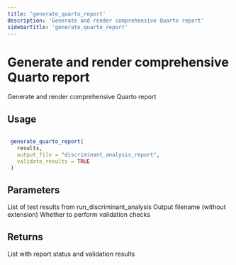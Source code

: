 ```yaml
---
title: 'generate_quarto_report'
description: 'Generate and render comprehensive Quarto report'
sidebarTitle: 'generate_quarto_report'
---
```


# Generate and render comprehensive Quarto report


 Generate and render comprehensive Quarto report


## Usage

```r

 generate_quarto_report(
   results,
   output_file = "discriminant_analysis_report",
   validate_results = TRUE
 )

```

## Parameters

<ParamField body="results" type="any">
  List of test results from run_discriminant_analysis
</ParamField>
<ParamField body="output_file" type="any">
  Output filename (without extension)
</ParamField>
<ParamField body="validate_results" type="any">
  Whether to perform validation checks
</ParamField>

## Returns


 List with report status and validation results
